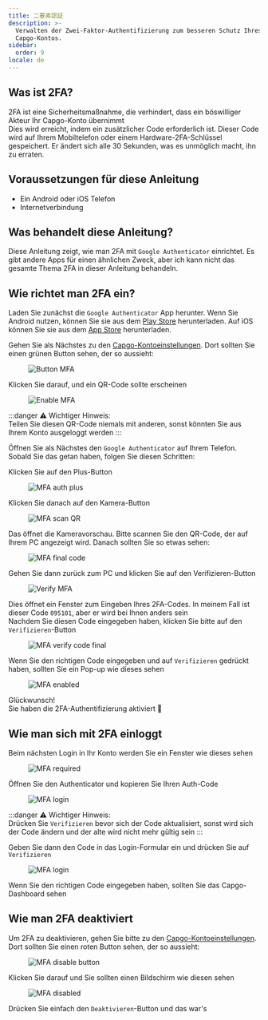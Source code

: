 ```yaml
---
title: 二要素認証
description: >-
  Verwalten der Zwei-Faktor-Authentifizierung zum besseren Schutz Ihres
  Capgo-Kontos.
sidebar:
  order: 9
locale: de
---
```


## Was ist 2FA?

2FA ist eine Sicherheitsmaßnahme, die verhindert, dass ein böswilliger Akteur Ihr Capgo-Konto übernimmt\
Dies wird erreicht, indem ein zusätzlicher Code erforderlich ist. Dieser Code wird auf Ihrem Mobiltelefon oder einem Hardware-2FA-Schlüssel gespeichert. Er ändert sich alle 30 Sekunden, was es unmöglich macht, ihn zu erraten.

## Voraussetzungen für diese Anleitung
 - Ein Android oder iOS Telefon
 - Internetverbindung

## Was behandelt diese Anleitung?

Diese Anleitung zeigt, wie man 2FA mit `Google Authenticator` einrichtet. Es gibt andere Apps für einen ähnlichen Zweck, aber ich kann nicht das gesamte Thema 2FA in dieser Anleitung behandeln.

## Wie richtet man 2FA ein?

Laden Sie zunächst die `Google Authenticator` App herunter. Wenn Sie Android nutzen, können Sie sie aus dem [Play Store](https://playgooglecom/store/apps/details/?id=comgoogleandroidappsauthenticator2) herunterladen. Auf iOS können Sie sie aus dem [App Store](https://appsapplecom/us/app/google-authenticator/id388497605/) herunterladen.

Gehen Sie als Nächstes zu den [Capgo-Kontoeinstellungen](https://webcapgoapp/dashboard/settings/account/). Dort sollten Sie einen grünen Button sehen, der so aussieht:

<figure><img style="margin-left: auto; margin-right: auto" src="/button-mfawebp" alt="Button MFA" /><figcaption></figcaption></figure>

Klicken Sie darauf, und ein QR-Code sollte erscheinen

<figure><img style="margin-left: auto; margin-right: auto" src="/enable-mfawebp" alt="Enable MFA" /><figcaption></figcaption></figure>

:::danger
⚠️ Wichtiger Hinweis: \
Teilen Sie diesen QR-Code niemals mit anderen, sonst könnten Sie aus Ihrem Konto ausgeloggt werden
:::

Öffnen Sie als Nächstes den `Google Authenticator` auf Ihrem Telefon. Sobald Sie das getan haben, folgen Sie diesen Schritten:

Klicken Sie auf den Plus-Button

<figure><img style="margin-left: auto; margin-right: auto" src="/mfa-auth-pluswebp" alt="MFA auth plus" /><figcaption></figcaption></figure>

Klicken Sie danach auf den Kamera-Button

<figure><img style="margin-left: auto; margin-right: auto" src="/mfa-scan-qrwebp" alt="MFA scan QR" /><figcaption></figcaption></figure>

Das öffnet die Kameravorschau. Bitte scannen Sie den QR-Code, der auf Ihrem PC angezeigt wird. Danach sollten Sie so etwas sehen:

<figure><img style="margin-left: auto; margin-right: auto" src="/mfa-final-codewebp" alt="MFA final code" /><figcaption></figcaption></figure>

Gehen Sie dann zurück zum PC und klicken Sie auf den Verifizieren-Button

<figure><img style="margin-left: auto; margin-right: auto" src="/enable-mfa-verifywebp" alt="Verify MFA" /><figcaption></figcaption></figure>

Dies öffnet ein Fenster zum Eingeben Ihres 2FA-Codes. In meinem Fall ist dieser Code `095101`, aber er wird bei Ihnen anders sein\
Nachdem Sie diesen Code eingegeben haben, klicken Sie bitte auf den `Verifizieren`-Button

<figure><img style="margin-left: auto; margin-right: auto" src="/mfa-verify-final-codewebp" alt="MFA verify code final" /><figcaption></figcaption></figure>

Wenn Sie den richtigen Code eingegeben und auf `Verifizieren` gedrückt haben, sollten Sie ein Pop-up wie dieses sehen

<figure><img style="margin-left: auto; margin-right: auto" src="/mfa-enabledwebp" alt="MFA enabled" /><figcaption></figcaption></figure>

Glückwunsch!\
Sie haben die 2FA-Authentifizierung aktiviert 🎉

## Wie man sich mit 2FA einloggt

Beim nächsten Login in Ihr Konto werden Sie ein Fenster wie dieses sehen
<figure><img style="margin-left: auto; margin-right: auto" src="/mfa-requiredwebp" alt="MFA required" /><figcaption></figcaption></figure>

Öffnen Sie den Authenticator und kopieren Sie Ihren Auth-Code

<figure><img style="margin-left: auto; margin-right: auto" src="/mfa-loginwebp" alt="MFA login" /><figcaption></figcaption></figure>

:::danger
⚠️ Wichtiger Hinweis: \
Drücken Sie `Verifizieren` bevor sich der Code aktualisiert, sonst wird sich der Code ändern und der alte wird nicht mehr gültig sein
:::

Geben Sie dann den Code in das Login-Formular ein und drücken Sie auf `Verifizieren`

<figure><img style="margin-left: auto; margin-right: auto" src="/mfa-final-login-verifywebp" alt="MFA login" /><figcaption></figcaption></figure>

Wenn Sie den richtigen Code eingegeben haben, sollten Sie das Capgo-Dashboard sehen

## Wie man 2FA deaktiviert

Um 2FA zu deaktivieren, gehen Sie bitte zu den [Capgo-Kontoeinstellungen](https://webcapgoapp/dashboard/settings/account/). Dort sollten Sie einen roten Button sehen, der so aussieht:

<figure><img style="margin-left: auto; margin-right: auto" src="/mfa-disable-buttonwebp" alt="MFA disable button" /><figcaption></figcaption></figure>

Klicken Sie darauf und Sie sollten einen Bildschirm wie diesen sehen

<figure><img style="margin-left: auto; margin-right: auto" src="/mfa-disable-2webp" alt="MFA disabled" /><figcaption></figcaption></figure>

Drücken Sie einfach den `Deaktivieren`-Button und das war's